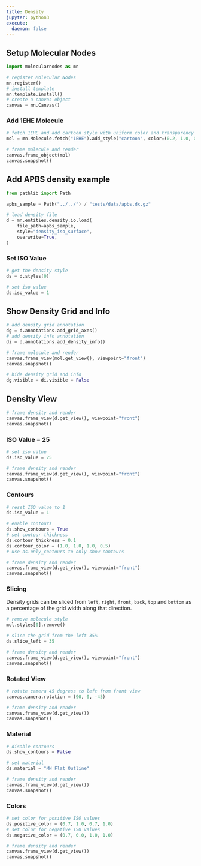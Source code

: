 ```yaml
---
title: Density
jupyter: python3
execute:
  daemon: false
---
```


## Setup Molecular Nodes

```python
import molecularnodes as mn

# register Molecular Nodes
mn.register()
# install template
mn.template.install()
# create a canvas object
canvas = mn.Canvas()
```

### Add 1EHE Molecule

```python
# fetch 1EHE and add cartoon style with uniform color and transparency
mol = mn.Molecule.fetch("1EHE").add_style("cartoon", color=(0.2, 1.0, 0.3, 0.5))
```

```python
# frame molecule and render
canvas.frame_object(mol)
canvas.snapshot()
```

## Add APBS density example

```python
from pathlib import Path

apbs_sample = Path("../../") / "tests/data/apbs.dx.gz"

# load density file
d = mn.entities.density.io.load(
    file_path=apbs_sample,
    style="density_iso_surface",
    overwrite=True,
)
```

### Set ISO Value

```python
# get the density style
ds = d.styles[0]
```

```python
# set iso value
ds.iso_value = 1
```

## Show Density Grid and Info

```python
# add density grid annotation
dg = d.annotations.add_grid_axes()
# add density info annotation
di = d.annotations.add_density_info()
```

```python
# frame molecule and render
canvas.frame_view(mol.get_view(), viewpoint="front")
canvas.snapshot()
```

```python
# hide density grid and info
dg.visible = di.visible = False
```

## Density View

```python
# frame density and render
canvas.frame_view(d.get_view(), viewpoint="front")
canvas.snapshot()
```

### ISO Value = 25

```python
# set iso value
ds.iso_value = 25
```

```python
# frame density and render
canvas.frame_view(d.get_view(), viewpoint="front")
canvas.snapshot()
```

### Contours

```python
# reset ISO value to 1
ds.iso_value = 1
```

```python
# enable contours
ds.show_contours = True
# set contour thickness
ds.contour_thickness = 0.1
ds.contour_color = (1.0, 1.0, 1.0, 0.5)
# use ds.only_contours to only show contours
```

```python
# frame density and render
canvas.frame_view(d.get_view(), viewpoint="front")
canvas.snapshot()
```

### Slicing

Density grids can be sliced from `left`, `right`, `front`, `back`, `top` and `bottom` as a percentage of the grid width along that direction.

```python
# remove molecule style
mol.styles[0].remove()
```

```python
# slice the grid from the left 35%
ds.slice_left = 35
```

```python
# frame density and render
canvas.frame_view(d.get_view(), viewpoint="front")
canvas.snapshot()
```

### Rotated View

```python
# rotate camera 45 degress to left from front view
canvas.camera.rotation = (90, 0, -45)
```

```python
# frame density and render
canvas.frame_view(d.get_view())
canvas.snapshot()
```

### Material

```python
# disable contours
ds.show_contours = False
```

```python
# set material
ds.material = "MN Flat Outline"
```

```python
# frame density and render
canvas.frame_view(d.get_view())
canvas.snapshot()
```

### Colors

```python
# set color for positive ISO values
ds.positive_color = (0.7, 1.0, 0.7, 1.0)
# set color for negative ISO values
ds.negative_color = (0.7, 0.0, 1.0, 1.0)
```

```python
# frame density and render
canvas.frame_view(d.get_view())
canvas.snapshot()
```
